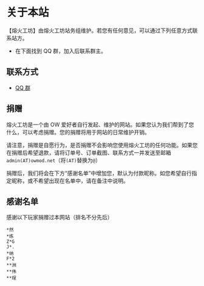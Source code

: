 
# 关于本站

【熔火工坊】由熔火工坊站务组维护。若您有任何意见，可以通过下列任意方式联系站方。

- 在下面找到 QQ 群，加入后联系群主。

## 联系方式

- [QQ 群](https://jq.qq.com/?_wv=1027&k=5J2QSeu)

## 捐赠

熔火工坊是一个由 OW 爱好者自行发起、维护的网站。如果您认为我们帮到了您什么，可以考虑捐赠。您的捐赠将用于网站的日常维护开销。

请注意，捐赠是自愿行为，是否捐赠不会影响您使用熔火工坊的任何功能。如果您在捐赠后希望退款，请将订单号、订单截图、联系方式一并发送至邮箱`admin(AT)owmod.net`（将`(AT)`替换为`@`）

捐赠后，我们将会在下方“感谢名单”中增加您，默认为付款昵称。如您希望自行指定昵称，或不希望出现在名单中，请在备注中说明。

<QR
  size={200}
  url="https://qr.alipay.com/tsx04609mgn4f8rbo0bnnad"
  logo="https://img.alicdn.com/tfs/TB1ID6DkZVl614jSZKPXXaGjpXa-488-492.png"
/>

<QR
  size={200}
  url="wxp://f2f0aQsklXwxEbqZ_M1OIQgna7VsJ0UV68mx"
  logo="https://img.alicdn.com/tfs/TB1Y2BXoz39YK4jSZPcXXXrUFXa-657-578.png"
/>

## 感谢名单

感谢以下玩家捐赠过本网站（排名不分先后）

```
*然
*练
Z*G
J*.
*纳
F*2
**洲
**伟
**珵
```
